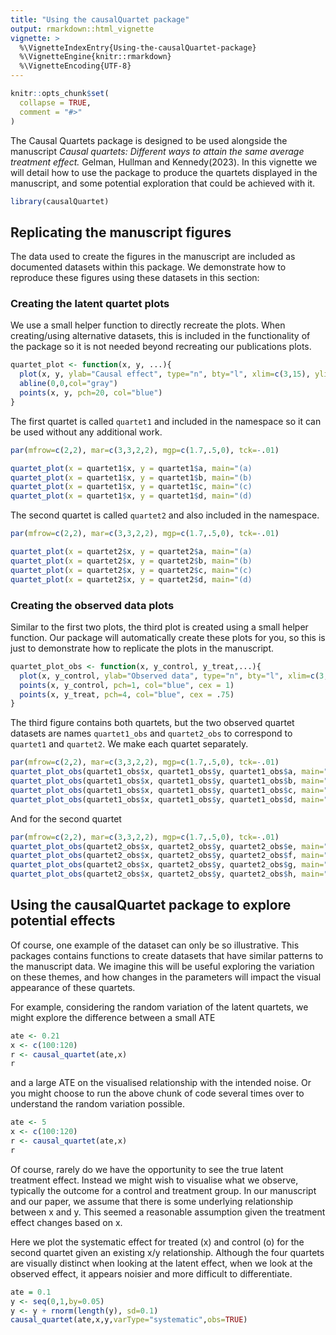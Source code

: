 ```yaml
---
title: "Using the causalQuartet package"
output: rmarkdown::html_vignette
vignette: >
  %\VignetteIndexEntry{Using-the-causalQuartet-package}
  %\VignetteEngine{knitr::rmarkdown}
  %\VignetteEncoding{UTF-8}
---
```


```r
knitr::opts_chunk$set(
  collapse = TRUE,
  comment = "#>"
)
```

The Causal Quartets package is designed to be used alongside the manuscript *Causal quartets: Different ways to attain the same average treatment effect.* Gelman, Hullman and Kennedy(2023). In this vignette we will detail how to use the package to produce the quartets displayed in the manuscript, and some potential exploration that could be achieved with it.

```r
library(causalQuartet)
```

## Replicating the manuscript figures

The data used to create the figures in the manuscript are included as documented datasets within this package. We demonstrate how to reproduce these figures using these datasets in this section:

### Creating the latent quartet plots

We use a small helper function to directly recreate the plots. When creating/using alternative datasets, this is included in the functionality of the package so it is not needed beyond recreating our publications plots. 
```r
quartet_plot <- function(x, y, ...){
  plot(x, y, ylab="Causal effect", type="n", bty="l", xlim=c(3,15), ylim=c(-0.5, 0.6), ...)
  abline(0,0,col="gray")
  points(x, y, pch=20, col="blue")
}
```

The first quartet is called `quartet1` and included in the namespace so it can be used without any additional work. 

```r
par(mfrow=c(2,2), mar=c(3,3,2,2), mgp=c(1.7,.5,0), tck=-.01)

quartet_plot(x = quartet1$x, y = quartet1$a, main="(a)                                                                 ")
quartet_plot(x = quartet1$x, y = quartet1$b, main="(b)                                                                 ")
quartet_plot(x = quartet1$x, y = quartet1$c, main="(c)                                                                 ")
quartet_plot(x = quartet1$x, y = quartet1$d, main="(d)                                                                 ")
```

The second quartet is called `quartet2` and also included in the namespace.

```r
par(mfrow=c(2,2), mar=c(3,3,2,2), mgp=c(1.7,.5,0), tck=-.01)

quartet_plot(x = quartet2$x, y = quartet2$a, main="(a)                                                                 ")
quartet_plot(x = quartet2$x, y = quartet2$b, main="(b)                                                                 ")
quartet_plot(x = quartet2$x, y = quartet2$c, main="(c)                                                                 ")
quartet_plot(x = quartet2$x, y = quartet2$d, main="(d)                                                                 ")
```

### Creating the observed data plots 

Similar to the first two plots, the third plot is created using a small helper function. Our package will automatically create these plots for you, so this is just to demonstrate how to replicate the plots in the manuscript. 


```r
quartet_plot_obs <- function(x, y_control, y_treat,...){
  plot(x, y_control, ylab="Observed data", type="n", bty="l", xlim=c(3,15), ylim=c(-.05,.95),yaxp = c(0, .8, 2),...)
  points(x, y_control, pch=1, col="blue", cex = 1)
  points(x, y_treat, pch=4, col="blue", cex = .75)
}
```

The third figure contains both quartets, but the two observed quartet datasets are names `quartet1_obs` and `quartet2_obs` to correspond to `quartet1` and `quartet2`. We make each quartet separately. 

```r
par(mfrow=c(2,2), mar=c(3,3,2,2), mgp=c(1.7,.5,0), tck=-.01)
quartet_plot_obs(quartet1_obs$x, quartet1_obs$y, quartet1_obs$a, main="(a)                                                                 ")
quartet_plot_obs(quartet1_obs$x, quartet1_obs$y, quartet1_obs$b, main="(b)                                                                 ")
quartet_plot_obs(quartet1_obs$x, quartet1_obs$y, quartet1_obs$c, main="(c)                                                                 ")
quartet_plot_obs(quartet1_obs$x, quartet1_obs$y, quartet1_obs$d, main="(d)                                                                 ")

```

And for the second quartet

```r
par(mfrow=c(2,2), mar=c(3,3,2,2), mgp=c(1.7,.5,0), tck=-.01)
quartet_plot_obs(quartet2_obs$x, quartet2_obs$y, quartet2_obs$e, main="(e)                                                                 ")
quartet_plot_obs(quartet2_obs$x, quartet2_obs$y, quartet2_obs$f, main="(f)                                                                 ")
quartet_plot_obs(quartet2_obs$x, quartet2_obs$y, quartet2_obs$g, main="(g)                                                                 ")
quartet_plot_obs(quartet2_obs$x, quartet2_obs$y, quartet2_obs$h, main="(h)                                                                 ")

```

## Using the causalQuartet package to explore potential effects

Of course, one example of the dataset can only be so illustrative. This packages contains functions to create datasets that have similar patterns to the manuscript data. We imagine this will be useful exploring the variation on these themes, and how changes in the parameters will impact the visual appearance of these quartets. 

For example, considering the random variation of the latent quartets, we might explore the difference between a small ATE

```r
ate <- 0.21
x <- c(100:120)
r <- causal_quartet(ate,x)
r
```

and a large ATE on the visualised relationship with the intended noise. Or you might choose to run the above chunk of code several times over to understand the random variation possible. 

```r
ate <- 5
x <- c(100:120)
r <- causal_quartet(ate,x)
r
```

Of course, rarely do we have the opportunity to see the true latent treatment effect. Instead we might wish to visualise what we observe, typically the outcome for a control and treatment group. In our manuscript and our paper, we assume that there is some underlying relationship between x and y. This seemed a reasonable assumption given the treatment effect changes based on x. 

Here we plot the systematic effect for treated (x) and control (o) for the second quartet given an existing x/y relationship. Although the four quartets are visually distinct when looking at the latent effect, when we look at the observed effect, it appears noisier and more difficult to differentiate. 

```r
ate = 0.1
y <- seq(0,1,by=0.05)
y <- y + rnorm(length(y), sd=0.1)
causal_quartet(ate,x,y,varType="systematic",obs=TRUE)
```

